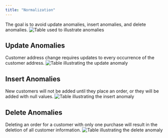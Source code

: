 ```yaml
---
title: "Normalization"
---
```

The goal is to avoid update anomalies, insert anomalies, and delete anomalies.
![Table used to illustrate anomalies](images/nornalization.png)

## Update Anomalies
Customer address change requires updates to every occurrence of the customer address.
![Table illustrating the update anomaly](images/update-anomaly.png)

## Insert Anomalies
New customers will not be added until they place an order, or they will be added with null values.
![Table illustrating the insert anomaly](images/insert-anomaly.png)

## Delete Anomalies
Deleting an order for a customer with only one purchase will result in the deletion of all customer information.
![Table illustrating the delete anomaly](images/delete-anomaly.png)